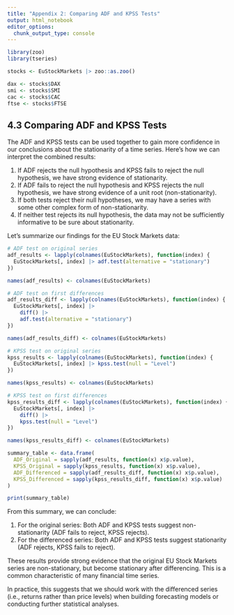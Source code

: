 ```yaml
---
title: "Appendix 2: Comparing ADF and KPSS Tests"
output: html_notebook
editor_options: 
  chunk_output_type: console 
---
```


```r
library(zoo)
library(tseries)

stocks <- EuStockMarkets |> zoo::as.zoo()

dax <- stocks$DAX
smi <- stocks$SMI
cac <- stocks$CAC
ftse <- stocks$FTSE
```

## 4.3 Comparing ADF and KPSS Tests

The ADF and KPSS tests can be used together to gain more confidence in our conclusions about the stationarity of a time series. Here's how we can interpret the combined results:

1. If ADF rejects the null hypothesis and KPSS fails to reject the null hypothesis, we have strong evidence of stationarity.
2. If ADF fails to reject the null hypothesis and KPSS rejects the null hypothesis, we have strong evidence of a unit root (non-stationarity).
3. If both tests reject their null hypotheses, we may have a series with some other complex form of non-stationarity.
4. If neither test rejects its null hypothesis, the data may not be sufficiently informative to be sure about stationarity.

Let's summarize our findings for the EU Stock Markets data:

```r
# ADF test on original series
adf_results <- lapply(colnames(EuStockMarkets), function(index) {
  EuStockMarkets[, index] |> adf.test(alternative = "stationary")
})

names(adf_results) <- colnames(EuStockMarkets)

# ADF test on first differences
adf_results_diff <- lapply(colnames(EuStockMarkets), function(index) {
  EuStockMarkets[, index] |>
    diff() |>
    adf.test(alternative = "stationary")
})

names(adf_results_diff) <- colnames(EuStockMarkets)

# KPSS test on original series
kpss_results <- lapply(colnames(EuStockMarkets), function(index) {
  EuStockMarkets[, index] |> kpss.test(null = "Level")
})

names(kpss_results) <- colnames(EuStockMarkets)

# KPSS test on first differences
kpss_results_diff <- lapply(colnames(EuStockMarkets), function(index) {
  EuStockMarkets[, index] |>
    diff() |>
    kpss.test(null = "Level")
})

names(kpss_results_diff) <- colnames(EuStockMarkets)

summary_table <- data.frame(
  ADF_Original = sapply(adf_results, function(x) x$p.value),
  KPSS_Original = sapply(kpss_results, function(x) x$p.value),
  ADF_Differenced = sapply(adf_results_diff, function(x) x$p.value),
  KPSS_Differenced = sapply(kpss_results_diff, function(x) x$p.value)
)

print(summary_table)
```

From this summary, we can conclude:

1. For the original series: Both ADF and KPSS tests suggest non-stationarity (ADF fails to reject, KPSS rejects).
2. For the differenced series: Both ADF and KPSS tests suggest stationarity (ADF rejects, KPSS fails to reject).

These results provide strong evidence that the original EU Stock Markets series are non-stationary, but become stationary after differencing. This is a common characteristic of many financial time series.

In practice, this suggests that we should work with the differenced series (i.e., returns rather than price levels) when building forecasting models or conducting further statistical analyses.

